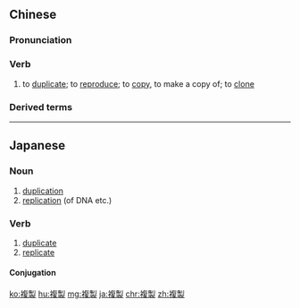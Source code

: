 {{also|复制}}
==Chinese==
{{zh-forms|s=复制}}

===Pronunciation===
{{zh-pron
|m=fùzhì
|c=fuk1 zai3
|mn=ho̍k-chè
|cat=v
}}

===Verb===
{{zh-verb}}

# to [[duplicate]]; to [[reproduce]]; to [[copy]], to make a copy of; to [[clone]]

===Derived terms===
{{zh-der|複製品}}

{{zh-cat|Intermediate}}

----

==Japanese==
{{ja-kanjitab|ふく|せい|yomi=on}}

===Noun===
{{ja-noun|ふくせい}}

# [[duplication]]
# [[replication]] (of DNA etc.)

===Verb===
{{ja-verb-suru|ふくせい}}

# [[duplicate]]
# [[replicate]]

====Conjugation====
{{ja-suru|ふくせい}}

[[ko:複製]]
[[hu:複製]]
[[mg:複製]]
[[ja:複製]]
[[chr:複製]]
[[zh:複製]]